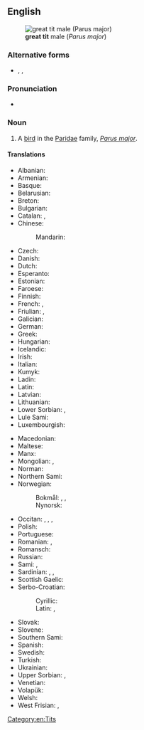 {{also|great-tit}}
==English==
[[Image:Parus major male.jpg|thumb|right|'''great tit''' male (''Parus major'')]]

===Alternative forms===
* {{l|en|Great Tit}}, {{l|en|Great tit}}, {{l|en|great-tit}}

===Pronunciation===
* {{IPA|en|/ˈɡɹeɪt tɪt/}}

===Noun===
{{en-noun}}

# A [[bird]] in the [[Paridae]] family, ''[[Parus major]]''.

====Translations====
{{trans-top|bird}}
* Albanian: {{t|sq|trishtili i madh}}
* Armenian: {{t|hy|մեծ երաշտահավ|sc=Armn}}
* Basque: {{t|eu|kaskabeltz}}
* Belarusian: {{t|be|сініца}}
* Breton: {{t|br|pennglaou}}
* Bulgarian: {{t|bg|голям синигер|sc=Cyrl}}
* Catalan: {{t|ca|mallerenga carbonera|f}}, {{t|ca|carbonera|f}}
* Chinese:
*: Mandarin: {{t|cmn|大山雀}}
* Czech: {{t|cs|sýkora koňadra}}
* Danish: {{t+|da|musvit|c}}
* Dutch: {{t+|nl|koolmees|f}}
* Esperanto: {{t|eo|granda paruo}}
* Estonian: {{t+|et|rasvatihane}}
* Faroese: {{t|fo|stórtíta}}
* Finnish: {{t+|fi|talitiainen}}
* French: {{t+|fr|mésange}}, {{t+|fr|mésange charbonnière|f}}
* Friulian: {{t|fur|parussule}}, {{t|fur|parusse}}
* Galician: {{t+|gl|ferreiriño abelleiro}}
* German: {{t+|de|Kohlmeise|f}}
* Greek: {{t+|el|καλόγερος}}
* Hungarian: {{t+|hu|széncinege}}
* Icelandic: {{t|is|meisa}}
* Irish: {{t|ga|meantán mór}}
* Italian: {{t+|it|cinciallegra}}
* Kumyk: {{t|kum|алажымчыкъ}}
* Ladin: {{t|lld|mosela}}
* Latin: {{t|la|Parus major}}
* Latvian: {{t|lv|lielā zīlīte}}
* Lithuanian: {{t+|lt|zylė}}
* Lower Sorbian: {{t|dsb|sykora}}, {{t|dsb|sykorka}}
* Lule Sami: {{t|smj|buojddegadtsa}}
* Luxembourgish: {{t|lb|Schielmees|f}}
{{trans-mid}}
* Macedonian: {{t|mk|сипка}}
* Maltese: {{t|mt|fjorentin}}
* Manx: {{t|gv|bliu-bonnet|m}}
* Mongolian: {{t|mn|хөх бух}}, {{t|mn|их хөх бух}}
* Norman: {{t|nrf|d'mouaîselle|f}}
* Northern Sami: {{t|se|buoidecizáš}}
* Norwegian:
*: Bokmål: {{t+|nb|kjøttmeis|c}}, {{t|nb|talgmeis|c}}, {{t|nb|talgokse|m}}
*: Nynorsk: {{t|nn|kjøtmeis|f}}
* Occitan: {{t+|oc|mesenga}}, {{t+|oc|capnegre|m}}, {{t+|oc|viralenga|m}}, {{t|oc|mesenga carbonièira|f}}
* Polish: {{t+|pl|sikora bogatka}}
* Portuguese: {{t+|pt|chapim}}
* Romanian: {{t+|ro|pițigoi}}, {{t|ro|pițigoi mare|m}}
* Romansch: {{t|rm|maset grond}}
* Russian: {{t|ru|больша́я сини́ца}}
* Sami: {{t|se|fiskesgaccet}}, {{t|se|buoidegaccet}}
* Sardinian: {{t|sc|acutzaferru}}, {{t|sc|tzerri-tzerri}}, {{t|sc|béccidi}}
* Scottish Gaelic: {{t|gd|currac-baintighearna|m}}
* Serbo-Croatian:
*: Cyrillic: {{t|sh|сеница|sc=Cyrl}}
*: Latin: {{t+|sh|senica|sc=Latn}}, {{t|sh|sjenica velika}}
* Slovak: {{t|sk|sýkorka veľká}}
* Slovene: {{t+|sl|velika sinica}}
* Southern Sami: {{t|sma|buejhtehke}}
* Spanish: {{t+|es|carbonero|m}}
* Swedish: {{t+|sv|talgoxe}}
* Turkish: {{t+|tr|baştankara}}
* Ukrainian: {{t|uk|синиця велика}}
* Upper Sorbian: {{t|hsb|sykorka}}, {{t|hsb|sykora}}
* Venetian: {{t|vec|perùsoła|f}}
* Volapük: {{t|vo|gretaparud}}
* Welsh: {{t|cy|titw mawr}}
* West Frisian: {{t+|fy|blokmies|c}}, {{t+|fy|blokfink|c}}
{{trans-bottom}}

[[Category:en:Tits]]